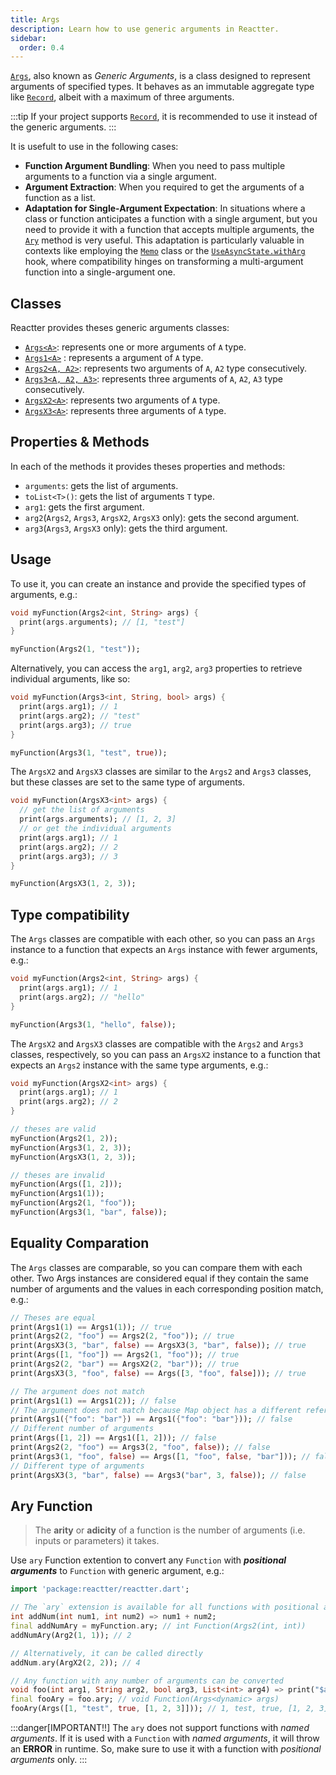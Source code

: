 ```yaml
---
title: Args
description: Learn how to use generic arguments in Reactter.
sidebar:
  order: 0.4
---
```


<a href="https://pub.dev/documentation/reactter/6.0.0/reactter/Args-class.html" target="_blank">`Args`</a>, also known as *Generic Arguments*, is a class designed to represent arguments of specified types.
It behaves as an immutable aggregate type like [`Record`](https://dart.dev/language/records#record-types), albeit with a maximum of three arguments.

:::tip
If your project supports [`Record`](https://dart.dev/language/records#record-types), it is recommended to use it instead of the generic arguments.
:::

It is usefult to use in the following cases:

- **Function Argument Bundling**: When you need to pass multiple arguments to a function via a single argument.
- **Argument Extraction**: When you required to get the arguments of a function as a list.
- **Adaptation for Single-Argument Expectation**: In situations where a class or function anticipates a function with a single argument, but you need to provide it with a function that accepts multiple arguments, the [`Ary`](#ary-function) method is very useful.
This adaptation is particularly valuable in contexts like employing the [`Memo`](/reactter/classes/memo) class or the [`UseAsyncState.withArg`](/reactter/hooks/use_async_state) hook, where compatibility hinges on transforming a multi-argument function into a single-argument one.

## Classes

Reactter provides theses generic arguments classes:

- <a href="https://pub.dev/documentation/reactter/6.0.0/reactter/Args-class.html" target="_blank">`Args<A>`</a>: represents one or more arguments of `A` type.
- <a href="https://pub.dev/documentation/reactter/6.0.0/reactter/Args1-class.html" target="_blank">`Args1<A>`</a> : represents a argument of `A` type.
- <a href="https://pub.dev/documentation/reactter/6.0.0/reactter/Args2-class.html" target="_blank">`Args2<A, A2>`</a>: represents two arguments of `A`, `A2` type consecutively.
- <a href="https://pub.dev/documentation/reactter/6.0.0/reactter/Args3-class.html" target="_blank">`Args3<A, A2, A3>`</a>: represents three arguments of `A`, `A2`, `A3` type consecutively.
- <a href="https://pub.dev/documentation/reactter/6.0.0/reactter/ArgsX2.html" target="_blank">`ArgsX2<A>`</a>: represents two arguments of `A` type.
- <a href="https://pub.dev/documentation/reactter/6.0.0/reactter/ArgsX3.html" target="_blank">`ArgsX3<A>`</a>: represents three arguments of `A` type.


## Properties & Methods

In each of the methods it provides theses properties and methods:

- `arguments`: gets the list of arguments.
- `toList<T>()`: gets the list of arguments `T` type.
- `arg1`: gets the first argument.
- `arg2`(`Args2`, `Args3`, `ArgsX2`, `ArgsX3` only): gets the second argument.
- `arg3`(`Args3`, `ArgsX3` only): gets the third argument.

## Usage

To use it, you can create an instance and provide the specified types of arguments, e.g.:

```dart
void myFunction(Args2<int, String> args) {
  print(args.arguments); // [1, "test"]
}

myFunction(Args2(1, "test"));
```

Alternatively, you can access the `arg1`, `arg2`, `arg3` properties to retrieve individual arguments, like so:

```dart
void myFunction(Args3<int, String, bool> args) {
  print(args.arg1); // 1
  print(args.arg2); // "test"
  print(args.arg3); // true
}

myFunction(Args3(1, "test", true));
```

The `ArgsX2` and `ArgsX3` classes are similar to the `Args2` and `Args3` classes, but these classes are set to the same type of arguments.

```dart
void myFunction(ArgsX3<int> args) {
  // get the list of arguments
  print(args.arguments); // [1, 2, 3]
  // or get the individual arguments
  print(args.arg1); // 1
  print(args.arg2); // 2
  print(args.arg3); // 3
}

myFunction(ArgsX3(1, 2, 3));
```

## Type compatibility

The `Args` classes are compatible with each other, so you can pass an `Args` instance to a function that expects an `Args` instance with fewer arguments, e.g.:

```dart
void myFunction(Args2<int, String> args) {
  print(args.arg1); // 1
  print(args.arg2); // "hello"
}

myFunction(Args3(1, "hello", false));
```

The `ArgsX2` and `ArgsX3` classes are compatible with the `Args2` and `Args3` classes, respectively, so you can pass an `ArgsX2` instance to a function that expects an `Args2` instance with the same type arguments, e.g.:

```dart del="Args([1, 2])" del="Args1(1)" del="\"foo\"" del="\"bar\""
void myFunction(ArgsX2<int> args) {
  print(args.arg1); // 1
  print(args.arg2); // 2
}

// theses are valid
myFunction(Args2(1, 2));
myFunction(Args3(1, 2, 3));
myFunction(ArgsX3(1, 2, 3));

// theses are invalid
myFunction(Args([1, 2]));
myFunction(Args1(1));
myFunction(Args2(1, "foo"));
myFunction(Args3(1, "bar", false));
```

## Equality Comparation

The `Args` classes are comparable, so you can compare them with each other.
Two Args instances are considered equal if they contain the same number of arguments and the values in each corresponding position match, e.g.:

```dart del=/Args1\\((2)\\)\\); \\/\\/ false/ del=/Args1\\((\\{"foo": "bar"\\})\\)\\); \\/\\/ false/ del=/(Args1)\\((\\[1, 2\\])\\)\\); \\/\\/ false/ del=/(Args3)\\(2, "foo"(, false)\\)\\); \\/\\/ false/ del=/Args3\\(("bar"), (3), false\\)\\); \\/\\/ false/ del=/Args\\(\\[1, "foo", false, ("bar")\\]\\)\\); \\/\\/ false/
// Theses are equal
print(Args1(1) == Args1(1)); // true
print(Args2(2, "foo") == Args2(2, "foo")); // true
print(ArgsX3(3, "bar", false) == ArgsX3(3, "bar", false)); // true
print(Args([1, "foo"]) == Args2(1, "foo")); // true
print(Args2(2, "bar") == ArgsX2(2, "bar")); // true
print(ArgsX3(3, "foo", false) == Args([3, "foo", false])); // true

// The argument does not match
print(Args1(1) == Args1(2)); // false
// The argument does not match because Map object has a different reference
print(Args1({"foo": "bar"}) == Args1({"foo": "bar"})); // false
// Different number of arguments
print(Args([1, 2]) == Args1([1, 2])); // false
print(Args2(2, "foo") == Args3(2, "foo", false)); // false
print(Args3(1, "foo", false) == Args([1, "foo", false, "bar"])); // false
// Different type of arguments
print(ArgsX3(3, "bar", false) == Args3("bar", 3, false)); // false
```

## Ary Function

> The **arity** or **adicity** of a function is the number of arguments (i.e. inputs or parameters) it takes.

Use `ary` Function extention to convert any `Function` with **_positional arguments_** to `Function` with generic argument, e.g.:

```dart
import 'package:reactter/reactter.dart';

// The `ary` extension is available for all functions with positional arguments
int addNum(int num1, int num2) => num1 + num2;
final addNumAry = myFunction.ary; // int Function(Args2(int, int))
addNumAry(Arg2(1, 1)); // 2

// Alternatively, it can be called directly
addNum.ary(ArgX2(2, 2)); // 4

// Any function with any number of arguments can be converted
void foo(int arg1, String arg2, bool arg3, List<int> arg4) => print("$arg1, $arg2, $arg3, $arg4");
final fooAry = foo.ary; // void Function(Args<dynamic> args)
fooAry(Args([1, "test", true, [1, 2, 3]])); // 1, test, true, [1, 2, 3]
```

:::danger[IMPORTANT!!]
The `ary` does not support functions with *named arguments*.
If it is used with a `Function` with *named arguments*, it will throw an **ERROR** in runtime.
So, make sure to use it with a function with *positional arguments* only.
:::